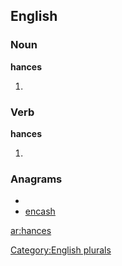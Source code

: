 
==English==

===Noun===
'''hances'''

# {{plural of |[[hance]]}}

===Verb===
'''hances'''

# {{third-person singular of|[[hance]]}}

===Anagrams===
* {{alphagram|acehns}}
* [[encash#English|encash]]

[[Category:English plurals]]

[[ar:hances]]